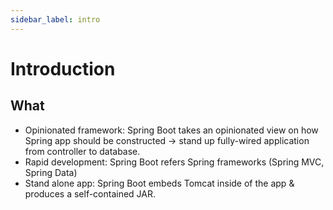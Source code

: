 ```yaml
---
sidebar_label: intro
---
```


# Introduction

## What

- Opinionated framework: Spring Boot takes an opinionated view on how Spring app should be constructed $\rightarrow$ stand up fully-wired application from controller to database.
- Rapid development: Spring Boot refers Spring frameworks (Spring MVC, Spring Data)
- Stand alone app: Spring Boot embeds Tomcat inside of the app & produces a self-contained JAR.
